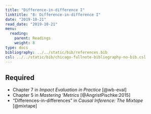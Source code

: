```yaml
---
title: "Difference-in-difference I"
linktitle: "8: Difference-in-difference I"
date: "2019-10-21"
read_date: "2019-10-21"
menu:
  reading:
    parent: Readings
    weight: 8
type: docs
bibliography: ../../static/bib/references.bib
csl: ../../static/bib/chicago-fullnote-bibliography-no-bib.csl
---
```


## Required

- <i class="fas fa-book"></i> Chapter 7 in *Impact Evaluation in Practice* [@wb-eval]
- <i class="fas fa-book"></i> Chapter 5 in *Mastering 'Metrics* [@AngristPischke:2015]
- <i class="fas fa-book"></i> "Differences-in-differences" in *Causal Inference: The Mixtape* [@mixtape]
